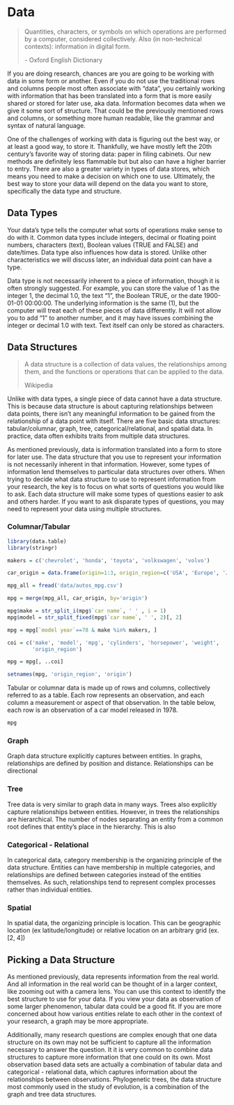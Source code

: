 # Data

> Quantities, characters, or symbols on which operations are performed by a 
> computer, considered collectively. Also (in non-technical contexts): 
> information in digital form.
>
> \- Oxford English Dictionary


<!--
Information becomes data when it takes on a structure.

some data has a structure that is inherent to the information
Data is actionable, either by humans or by computers by putting it in some sort 
of structure (including natural language: syntax and grammar), text isn't 
unstructured it just hasn't been restructured to make it actionable

two structures; inherent structure and structure we impose on the data
The process of (re)structuring data is at least as important as the analysis 
we do afterward.

Things inform your data structure: inherent structure in data, and the question
you want to ask?

Ex you might throw the structure away ex with a lot of LLMs through the grammatical
structure away.

You will almost always have multiple versions of data in different structures
so you can ask different questions

Note: there are other definitions of data structure from other disciplines
(ex. in comp sci), we will not be using those definitions
-->

If you are doing research, chances are you are going to be working with data
in some form or another. Even if you do not use the traditional rows and
columns people most often associate with "data", you certainly working with
information that has been translated into a form that is more easily shared
or stored for later use, aka data. Information becomes data when we give it some
sort of structure. That could be the previously mentioned rows and columns, or 
something more human readable, like the grammar and syntax of natural language.

One of the challenges of working with data is figuring out the best way, or at
least a good way, to store it. Thankfully, we have mostly left the 20th
century's favorite way of storing data: paper in filing cabinets. Our new
methods are definitely less flammable but but also can have a higher barrier to
entry. There are also a greater variety in types of data stores, which means you
need to make a decision on which one to use. Ultimately, the best way to store
your data will depend on the data you want to store, specifically the data type
and structure.

## Data Types

Your data's type tells the computer what sorts of operations make sense to do
with it. Common data types include integers, decimal or floating point numbers,
characters (text), Boolean values (TRUE and FALSE) and date/times. Data type
also influences how data is stored. Unlike other characteristics we will discuss later, an individual data point can have a type.

Data type is not necessarily inherent to a piece of information, though it is
often strongly suggested. For example, you can store the value of 1 as the
integer 1, the decimal 1.0, the text "1", the Boolean TRUE, or the date
1900-01-01 00:00:00. The underlying information is the same (1), but the
computer will treat each of these pieces of data differently. It will not allow
you to add "1" to another number, and it may have issues combining the integer
or decimal 1.0 with text. Text itself can only be stored as characters.

## Data Structures

> A data structure is a collection of data values, the relationships among them,
> and the functions or operations that can be applied to the data.
>
> Wikipedia

Unlike with data types, a single piece of data cannot have a data structure.
This is because data structure is about capturing relationships between data
points, there isn't any meaningful information to be gained from the
relationship of a data point with itself. There are five basic data structures:
tabular/columnar, graph, tree, categorical/relational, and spatial data. In
practice, data often exhibits traits from multiple data structures.

As mentioned previously, data is information translated into a form to store for
later use. The data structure that you use to represent your information is not
necessarily inherent in that information. However, some types of information
lend themselves to particular data structures over others. When trying to decide
what data structure to use to represent information from your research, the key
is to focus on what sorts of questions you would like to ask. Each data
structure will make some types of questions easier to ask and others harder. If
you want to ask disparate types of questions, you may need to represent your
data using multiple structures.

### Columnar/Tabular

```r

library(data.table)
library(stringr)

makers = c('chevrolet', 'honda', 'toyota', 'volkswagen', 'volvo')

car_origin = data.frame(origin=1:3, origin_region=c('USA', 'Europe', 'Japan'))

mpg_all = fread('data/autos_mpg.csv')

mpg = merge(mpg_all, car_origin, by='origin')

mpg$make = str_split_i(mpg$`car name`, ' ' , i = 1)
mpg$model = str_split_fixed(mpg$`car name`, ' ', 2)[, 2]

mpg = mpg[`model year`==78 & make %in% makers, ]

coi = c('make', 'model', 'mpg', 'cylinders', 'horsepower', 'weight',
        'origin_region')

mpg = mpg[, ..coi]

setnames(mpg, 'origin_region', 'origin')


```


Tabular or columnar data is made up of rows and columns, collectively referred
to as a table. Each row represents an observation, and each column a measurement
or aspect of that observation. In the table below, each row is an observation of
a car model released in 1978. 

```r

mpg

```


### Graph

Graph data structure explicitly captures between entities. In graphs, 
relationships are defined by position and distance. Relationships can be 
directional 

### Tree 

Tree data is very similar to graph data in many ways. Trees also explicitly
capture relationships between entities. However, in trees the relationships
are hierarchical. The number of nodes separating an entity from a common root
defines that entity's place in the hierarchy. This is also 

### Categorical - Relational 

In categorical data, category membership is the organizing principle of the 
data structure. Entities can have membership in multiple categories, and
relationships are defined between categories instead of the entities themselves.
As such, relationships tend to represent complex processes rather than
individual entities.

### Spatial

In spatial data, the organizing principle is location. This can be geographic 
location (ex latitude/longitude) or relative location on an arbitrary grid
(ex. [2, 4])  

## Picking a Data Structure

As mentioned previously, data represents information from the real world. And
all information in the real world can be thought of in a larger context, like
zooming out with a camera lens. You can use this context to identify the best
structure to use for your data. If you view your data as observation of some
larger phenomenon, tabular data could be a good fit. If you are more concerned
about how various entities relate to each other in the context of your research,
a graph may be more appropriate.

Additionally, many research questions are complex enough that one data structure
on its own may not be sufficient to capture all the information necessary to
answer the question. It it is very common to combine data structures to capture
more information that one could on its own. Most observation based data sets are
actually a combination of tabular data and categorical - relational data, which
captures information about the relationships between observations. Phylogenetic
trees, the data structure most commonly used in the study of evolution, is a
combination of the graph and tree data structures.





